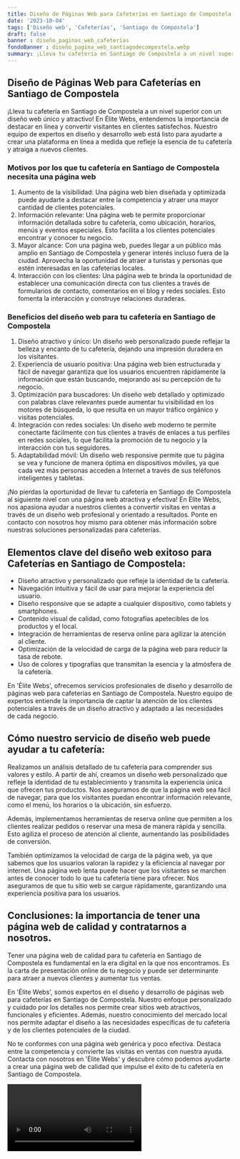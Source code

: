 ```yaml
---
title: Diseño de Páginas Web para Cafeterías en Santiago de Compostela
date: '2023-10-04'
tags: ['Diseño web', 'Cafeterías', 'Santiago de Compostela']
draft: false
banner : diseño_paginas_web_cafeterías
fondoBanner : diseño_pagina_web_santiagodecompostela.webp
summary: ¡Lleva tu cafetería en Santiago de Compostela a un nivel superior con un diseño web único y atractivo! En Élite Webs, entendemos la importancia de destacar en línea y convertir visitantes en clientes satisfechos. Nuestro equipo de expertos en diseño y desarrollo web está listo para ayudarte a crear una plataforma en línea a medida que refleje la esencia de tu cafetería y atraiga a nuevos clientes.
---
```


## Diseño de Páginas Web para Cafeterías en Santiago de Compostela

¡Lleva tu cafetería en Santiago de Compostela a un nivel superior con un diseño web único y atractivo! En Élite Webs, entendemos la importancia de destacar en línea y convertir visitantes en clientes satisfechos. Nuestro equipo de expertos en diseño y desarrollo web está listo para ayudarte a crear una plataforma en línea a medida que refleje la esencia de tu cafetería y atraiga a nuevos clientes.

### Motivos por los que tu cafetería en Santiago de Compostela necesita una página web

1. Aumento de la visibilidad: Una página web bien diseñada y optimizada puede ayudarte a destacar entre la competencia y atraer una mayor cantidad de clientes potenciales.
2. Información relevante: Una página web te permite proporcionar información detallada sobre tu cafetería, como ubicación, horarios, menús y eventos especiales. Esto facilita a los clientes potenciales encontrar y conocer tu negocio.
3. Mayor alcance: Con una página web, puedes llegar a un público más amplio en Santiago de Compostela y generar interés incluso fuera de la ciudad. Aprovecha la oportunidad de atraer a turistas y personas que estén interesadas en las cafeterías locales.
4. Interacción con los clientes: Una página web te brinda la oportunidad de establecer una comunicación directa con tus clientes a través de formularios de contacto, comentarios en el blog y redes sociales. Esto fomenta la interacción y construye relaciones duraderas.

### Beneficios del diseño web para tu cafetería en Santiago de Compostela

1. Diseño atractivo y único: Un diseño web personalizado puede reflejar la belleza y encanto de tu cafetería, dejando una impresión duradera en los visitantes.
2. Experiencia de usuario positiva: Una página web bien estructurada y fácil de navegar garantiza que los usuarios encuentren rápidamente la información que están buscando, mejorando así su percepción de tu negocio.
3. Optimización para buscadores: Un diseño web detallado y optimizado con palabras clave relevantes puede aumentar tu visibilidad en los motores de búsqueda, lo que resulta en un mayor tráfico orgánico y visitas potenciales.
4. Integración con redes sociales: Un diseño web moderno te permite conectarte fácilmente con tus clientes a través de enlaces a tus perfiles en redes sociales, lo que facilita la promoción de tu negocio y la interacción con tus seguidores.
5. Adaptabilidad móvil: Un diseño web responsive permite que tu página se vea y funcione de manera óptima en dispositivos móviles, ya que cada vez más personas acceden a Internet a través de sus teléfonos inteligentes y tabletas.

¡No pierdas la oportunidad de llevar tu cafetería en Santiago de Compostela al siguiente nivel con una página web atractiva y efectiva! En Élite Webs, nos apasiona ayudar a nuestros clientes a convertir visitas en ventas a través de un diseño web profesional y orientado a resultados. Ponte en contacto con nosotros hoy mismo para obtener más información sobre nuestras soluciones personalizadas para cafeterías.

<GifSeo />

<Cta />

## Elementos clave del diseño web exitoso para Cafeterías en Santiago de Compostela:

* Diseño atractivo y personalizado que refleje la identidad de la cafetería.
* Navegación intuitiva y fácil de usar para mejorar la experiencia del usuario.
* Diseño responsive que se adapte a cualquier dispositivo, como tablets y smartphones.
* Contenido visual de calidad, como fotografías apetecibles de los productos y el local.
* Integración de herramientas de reserva online para agilizar la atención al cliente.
* Optimización de la velocidad de carga de la página web para reducir la tasa de rebote.
* Uso de colores y tipografías que transmitan la esencia y la atmósfera de la cafetería.

En 'Élite Webs', ofrecemos servicios profesionales de diseño y desarrollo de páginas web para cafeterías en Santiago de Compostela. Nuestro equipo de expertos entiende la importancia de captar la atención de los clientes potenciales a través de un diseño atractivo y adaptado a las necesidades de cada negocio.

## Cómo nuestro servicio de diseño web puede ayudar a tu cafetería:

Realizamos un análisis detallado de tu cafetería para comprender sus valores y estilo. A partir de ahí, creamos un diseño web personalizado que refleje la identidad de tu establecimiento y transmita la experiencia única que ofrecen tus productos. Nos aseguramos de que la página web sea fácil de navegar, para que los visitantes puedan encontrar información relevante, como el menú, los horarios o la ubicación, sin esfuerzo.

Además, implementamos herramientas de reserva online que permiten a los clientes realizar pedidos o reservar una mesa de manera rápida y sencilla. Esto agiliza el proceso de atención al cliente, aumentando las posibilidades de conversión.

También optimizamos la velocidad de carga de la página web, ya que sabemos que los usuarios valoran la rapidez y la eficiencia al navegar por internet. Una página web lenta puede hacer que los visitantes se marchen antes de conocer todo lo que tu cafetería tiene para ofrecer. Nos aseguramos de que tu sitio web se cargue rápidamente, garantizando una experiencia positiva para los usuarios.

## Conclusiones: la importancia de tener una página web de calidad y contratarnos a nosotros.

Tener una página web de calidad para tu cafetería en Santiago de Compostela es fundamental en la era digital en la que nos encontramos. Es la carta de presentación online de tu negocio y puede ser determinante para atraer a nuevos clientes y aumentar tus ventas.

En 'Élite Webs', somos expertos en el diseño y desarrollo de páginas web para cafeterías en Santiago de Compostela. Nuestro enfoque personalizado y cuidado por los detalles nos permite crear sitios web atractivos, funcionales y eficientes. Además, nuestro conocimiento del mercado local nos permite adaptar el diseño a las necesidades específicas de tu cafetería y de los clientes potenciales de la ciudad.

No te conformes con una página web genérica y poco efectiva. Destaca entre la competencia y convierte las visitas en ventas con nuestra ayuda. Contacta con nosotros en 'Élite Webs' y descubre cómo podemos ayudarte a crear una página web de calidad que impulse el éxito de tu cafetería en Santiago de Compostela.

<Video />

<CtaBot job='Cafeterías' city='Santiago de Compostela'/>

<Gmaps query='Santiago de Compostela+españa+maps' />